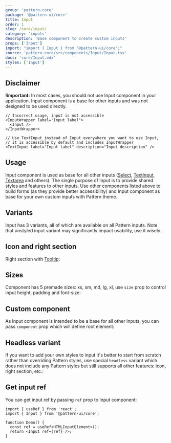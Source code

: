 ```yaml
---
group: 'pattern-core'
package: '@pattern-ui/core'
title: Input
order: 1
slug: /core/input/
category: 'inputs'
description: 'Base component to create custom inputs'
props: ['Input']
import: "import { Input } from '@pattern-ui/core';"
source: 'pattern-core/src/components/Input/Input.tsx'
docs: 'core/Input.mdx'
styles: ['Input']
---
```



## Disclaimer

**!important:** In most cases, you should not use Input component in your application.
Input component is a base for other inputs and was not designed to be used directly.

```tsx
// Incorrect usage, input is not accessible
<InputWrapper label="Input label">
  <Input />
</InputWrapper>

// Use TextInput instead of Input everywhere you want to use Input,
// it is accessible by default and includes InputWrapper
<TextInput label="Input label" description="Input description" />
```

## Usage

Input component is used as base for all other inputs ([Select](/core/select/), [TextInput](/core/text-input/), [Textarea](/core/textarea/) and others).
The single purpose of Input is to provide shared styles and features to other inputs.
Use other components listed above to build forms (as they provide better accessibility)
and Input component as base for your own custom inputs with Pattern theme.

<ControlDemo data={InputDemos.control} />

## Variants

Input has 3 variants, all of which are available on all Pattern inputs.
Note that unstyled input variant may significantly impact usability, use it wisely.

<Demo data={InputDemos.variants} />

## Icon and right section

<Demo data={InputDemos.icon} />

Right section with [Tooltip](/core/tooltip/):

<Demo data={InputDemos.tooltip} />

## Sizes

Component has 5 premade sizes: xs, sm, md, lg, xl, use `size` prop to control input height, padding and font-size:

<Demo data={InputDemos.sizes} />

## Custom component

As Input component is intended to be a base for all other inputs,
you can pass `component` prop which will define root element:

<Demo data={InputDemos.component} />

## Headless variant

If you want to add your own styles to input it's better to start from scratch rather than overriding Pattern styles,
use special `headless` variant which does not include any Pattern styles but still supports all other features: icon, right section, etc.:

<Demo data={InputDemos.headless} />

## Get input ref

You can get input ref by passing `ref` prop to Input component:

```tsx
import { useRef } from 'react';
import { Input } from '@pattern-ui/core';

function Demo() {
  const ref = useRef<HTMLInputElement>();
  return <Input ref={ref} />;
}
```
